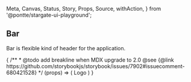   Meta,
  Canvas,
  Status,
  Story,
  Props,
  Source,
  withAction,
} from '@pontte/stargate-ui-playground';


<Meta title="Core/Bar" component={Bar} />

## Bar

<Status type="stable" />

Bar is flexible kind of header for the application.

<Canvas>
  <Story name="Basic Usage">
    {
      /**
      * @todo add breakline when MDX upgrade to 2.0 @see {@link https://github.com/storybookjs/storybook/issues/7902#issuecomment-680421528}
      */
      (props) => (
        <Bar {...props} onScroll={withAction('onClick')}>
          <Grid
            row
            spacing={2}
            justifyContent="space-between"
          >
            <Grid col xs="auto">
              Logo
            </Grid>
          </Grid>
        </Bar>
      )
    }
  </Story>
</Canvas>

<Props component={Bar} />
